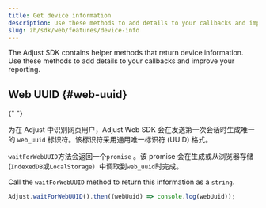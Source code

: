 ```yaml
---
title: Get device information
description: Use these methods to add details to your callbacks and improve your reporting.
slug: zh/sdk/web/features/device-info
---
```


The Adjust SDK contains helper methods that return device information. Use these methods to add details to your callbacks and improve your reporting.

## Web UUID \{\#web\-uuid\}

<MinorVersion
   changed="5.7.0"
   link="https://github.com/adjust/web_sdk/releases/tag/v5.7.0"
/>{" "}

为在 Adjust 中识别网页用户，Adjust Web SDK 会在发送第一次会话时生成唯一的 `web_uuid` 标识符。该标识符采用通用唯一标识符 \(UUID\) 格式。

`waitForWebUUID`方法会返回一个`promise` 。该 promise 会在生成或从浏览器存储\(`IndexedDB`或`LocalStorage`）中调取到`web_uuid`时完成。

Call the `waitForWebUUID` method to return this information as a `string`.

```js
Adjust.waitForWebUUID().then((webUuid) => console.log(webUuid));
```
